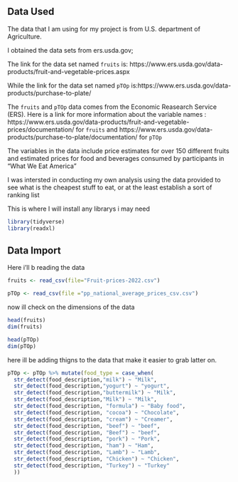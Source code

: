 ## Data Used
The data that I am using for my project is from U.S. department of Agriculture.

I obtained the data sets from ers.usda.gov;

The link for the data set named `fruits` is: https://www.ers.usda.gov/data-products/fruit-and-vegetable-prices.aspx 

While the link for the data set named `pTOp` is:https://www.ers.usda.gov/data-products/purchase-to-plate/


The `fruits` and `pTOp` data comes from the Economic Reasearch Service (ERS). Here is a link for more information about the variable names : https://www.ers.usda.gov/data-products/fruit-and-vegetable-prices/documentation/ for `fruits` and https://www.ers.usda.gov/data-products/purchase-to-plate/documentation/ for `pTOp`

The variables in the data include price estimates for over 150 different fruits and estimated prices for food and beverages consumed by participants in "What We Eat America"

I was intersted in conducting my own analysis using the data provided to see what is the cheapest stuff to eat, or at the least establish a sort of ranking list





This is where I will install any librarys i may need
```{r}
library(tidyverse)
library(readxl)
```

## Data Import

Here i'll b reading the data
```{r}
fruits <- read_csv(file="Fruit-prices-2022.csv")

pTOp <- read_csv(file ="pp_national_average_prices_csv.csv")

```

now ill check on the dimensions of the data
```{r}
head(fruits)
dim(fruits)

head(pTOp)
dim(pTOp)


```
here ill be adding thigns to the data that make it easier to grab latter on.
```{r}
pTOp <- pTOp %>% mutate(food_type = case_when(
  str_detect(food_description,"milk") ~ "Milk",
  str_detect(food_description,"yogurt") ~ "yogurt",
  str_detect(food_description,"buttermilk") ~ "Milk",
  str_detect(food_description,"Milk") ~ "Milk",
  str_detect(food_description, "formula") ~ "Baby food",
  str_detect(food_description, "cocoa") ~ "Chocolate",
  str_detect(food_description, "cream") ~ "Creamer",
  str_detect(food_description, "beef") ~ "beef",
  str_detect(food_description, "Beef") ~ "beef",
  str_detect(food_description, "pork") ~ "Pork",
  str_detect(food_description, "ham") ~ "Ham",
  str_detect(food_description, "Lamb") ~ "Lamb",
  str_detect(food_description, "Chicken") ~ "Chicken",
  str_detect(food_description, "Turkey") ~ "Turkey"
  ))
```

```{r}

```

```{r}

```